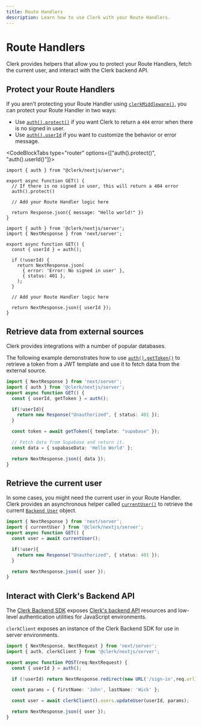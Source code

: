 ```yaml
---
title: Route Handlers
description: Learn how to use Clerk with your Route Handlers.
---
```


# Route Handlers

Clerk provides helpers that allow you to protect your Route Handlers, fetch the current user, and interact with the Clerk backend API.

## Protect your Route Handlers

If you aren't protecting your Route Handler using [`clerkMiddleware()`](/docs/references/nextjs/clerk-middleware), you can protect your Route Handler in two ways:

- Use [`auth().protect()`](/docs/references/nextjs/auth#protect) if you want Clerk to return a `404` error when there is no signed in user.
- Use [`auth().userId`](/docs/references/nextjs/auth#retrieving-user-id) if you want to customize the behavior or error message.

<CodeBlockTabs type="router" options={["auth().protect()", "auth().userId()"]}>

```tsx filename="/app/api/route.ts"
import { auth } from "@clerk/nextjs/server";

export async function GET() {
  // If there is no signed in user, this will return a 404 error
  auth().protect()

  // Add your Route Handler logic here

  return Response.json({ message: "Hello world!" })
}
```

```tsx filename="app/api/route.ts"
import { auth } from '@clerk/nextjs/server';
import { NextResponse } from 'next/server';

export async function GET() {
  const { userId } = auth();

  if (!userId) {
    return NextResponse.json(
      { error: 'Error: No signed in user' },
      { status: 401 },
    );
  }

  // Add your Route Handler logic here

  return NextResponse.json({ userId });
}
```
</CodeBlockTabs>

## Retrieve data from external sources

Clerk provides integrations with a number of popular databases.

The following example demonstrates how to use [`auth().getToken()`](/docs/references/nextjs/auth-object#get-token) to retrieve a token from a JWT template and use it to fetch data from the external source.

```ts filename="app/api/route.ts"
import { NextResponse } from 'next/server';
import { auth } from '@clerk/nextjs/server';
export async function GET() {
  const { userId, getToken } = auth();

  if(!userId){
    return new Response("Unauthorized", { status: 401 });
  }

  const token = await getToken({ template: "supabase" });

  // Fetch data from Supabase and return it.
  const data = { supabaseData: 'Hello World' };

  return NextResponse.json({ data });
}
```

## Retrieve the current user

In some cases, you might need the current user in your Route Handler. Clerk provides an asynchronous helper called [`currentUser()`](/docs/references/nextjs/current-user) to retrieve the current [`Backend User`](/docs/references/backend/types/backend-user) object.

```ts filename="app/api/route.ts"
import { NextResponse } from 'next/server';
import { currentUser } from '@clerk/nextjs/server';
export async function GET() {
  const user = await currentUser();

  if(!user){
    return new Response("Unauthorized", { status: 401 });
  }

  return NextResponse.json({ user });
}
```

## Interact with Clerk's Backend API

The [Clerk Backend SDK](/docs/references/backend/overview) exposes [Clerk's backend API](https://clerk.com/docs/reference/backend-api) resources and low-level authentication utilities for JavaScript environments.

`clerkClient` exposes an instance of the Clerk Backend SDK for use in server environments.

```ts filename="app/api/route.ts"
import { NextResponse, NextRequest } from 'next/server';
import { auth, clerkClient } from '@clerk/nextjs/server';

export async function POST(req:NextRequest) {
  const { userId } = auth();

  if (!userId) return NextResponse.redirect(new URL('/sign-in',req.url));

  const params = { firstName: 'John', lastName: 'Wick' };

  const user = await clerkClient().users.updateUser(userId, params);

  return NextResponse.json({ user });
}
```

